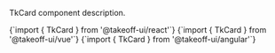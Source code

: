 
TkCard component description. 

<Tabs>
  <TabItem value="react" label="React" default>
    <CodeBlock
      language="jsx"
      showLineNumbers>
      {`import { TkCard } from '@takeoff-ui/react'`}
    </CodeBlock>
  </TabItem>
  <TabItem value="vue" label="Vue">
    <CodeBlock
      language="jsx"
      showLineNumbers>
      {`import { TkCard } from '@takeoff-ui/vue'`}
    </CodeBlock>
  </TabItem>
  <TabItem value="angular" label="Angular">
    <CodeBlock
      language="jsx"
      showLineNumbers>
      {`import { TkCard } from '@takeoff-ui/angular'`}
    </CodeBlock>
  </TabItem>
</Tabs>